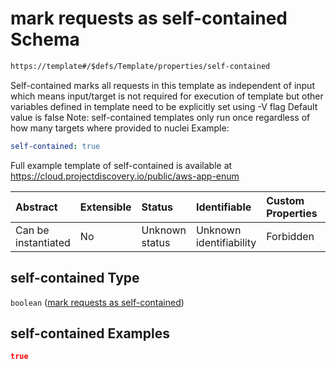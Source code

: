 # mark requests as self-contained Schema

```txt
https://template#/$defs/Template/properties/self-contained
```

Self-contained marks all requests in this template as independent of input which means input/target is not required for execution of template
but other variables defined in template need to be explicitly set using -V flag
Default value is false
Note: self-contained templates only run once regardless of how many targets where provided to nuclei
Example:

```yaml
self-contained: true
```

Full example template of self-contained is available at <https://cloud.projectdiscovery.io/public/aws-app-enum>

| Abstract            | Extensible | Status         | Identifiable            | Custom Properties | Additional Properties | Access Restrictions | Defined In                                                                             |
| :------------------ | :--------- | :------------- | :---------------------- | :---------------- | :-------------------- | :------------------ | :------------------------------------------------------------------------------------- |
| Can be instantiated | No         | Unknown status | Unknown identifiability | Forbidden         | Allowed               | none                | [nuclei-schema.schema.json\*](../out/nuclei-schema.schema.json "open original schema") |

## self-contained Type

`boolean` ([mark requests as self-contained](nuclei-schema-defs-template-properties-mark-requests-as-self-contained))

## self-contained Examples

```json
true
```
